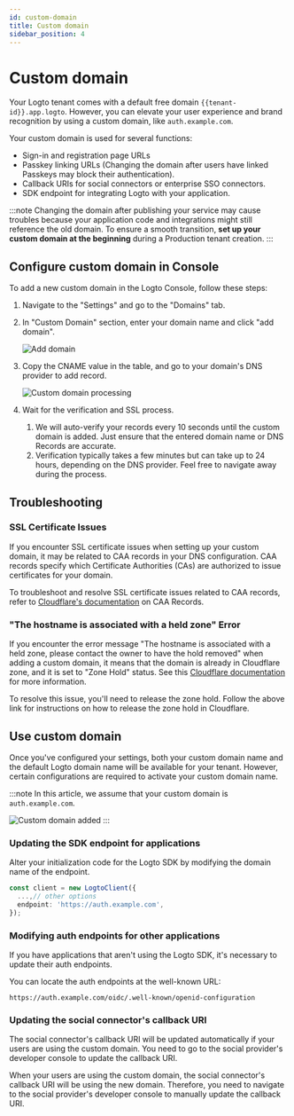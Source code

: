 ```yaml
---
id: custom-domain
title: Custom domain
sidebar_position: 4
---
```


# Custom domain

Your Logto tenant comes with a default free domain `{{tenant-id}}.app.logto`. However, you can elevate your user experience and brand recognition by using a custom domain, like `auth.example.com`.

Your custom domain is used for several functions:

- Sign-in and registration page URLs
- Passkey linking URLs (Changing the domain after users have linked Passkeys may block their authentication).
- Callback URIs for social connectors or enterprise SSO connectors.
- SDK endpoint for integrating Logto with your application.

:::note
Changing the domain after publishing your service may cause troubles because your application code and integrations might still reference the old domain. To ensure a smooth transition, **set up your custom domain at the beginning** during a Production tenant creation.
:::

## Configure custom domain in Console

To add a new custom domain in the Logto Console, follow these steps:

1. Navigate to the "Settings" and go to the "Domains" tab.
2. In "Custom Domain" section, enter your domain name and click "add domain".

   ![Add domain](./assets/custom-domain-section.jpeg)

3. Copy the CNAME value in the table, and go to your domain's DNS provider to add record.

   ![Custom domain processing](./assets/custom-domain-processing.jpeg)

4. Wait for the verification and SSL process.
   1. We will auto-verify your records every 10 seconds until the custom domain is added. Just ensure that the entered domain name or DNS Records are accurate.
   2. Verification typically takes a few minutes but can take up to 24 hours, depending on the DNS provider. Feel free to navigate away during the process.

## Troubleshooting

### SSL Certificate Issues

If you encounter SSL certificate issues when setting up your custom domain, it may be related to CAA records in your DNS configuration. CAA records specify which Certificate Authorities (CAs) are authorized to issue certificates for your domain.

To troubleshoot and resolve SSL certificate issues related to CAA records, refer to [Cloudflare's documentation](https://developers.cloudflare.com/ssl/edge-certificates/caa-records/) on CAA Records.

### "The hostname is associated with a held zone" Error

If you encounter the error message "The hostname is associated with a held zone, please contact the owner to have the hold removed" when adding a custom domain, it means that the domain is already in Cloudflare zone, and it is set to "Zone Hold" status. See this [Cloudflare documentation](https://developers.cloudflare.com/fundamentals/setup/account/account-security/zone-holds/) for more information.

To resolve this issue, you'll need to release the zone hold. Follow the above link for instructions on how to release the zone hold in Cloudflare.

## Use custom domain

Once you've configured your settings, both your custom domain name and the default Logto domain name will be available for your tenant. However, certain configurations are required to activate your custom domain name.

:::note
In this article, we assume that your custom domain is `auth.example.com`.

![Custom domain added](./assets/custom-domain-added.jpeg)
:::

### Updating the SDK endpoint for applications

Alter your initialization code for the Logto SDK by modifying the domain name of the endpoint.

```typescript
const client = new LogtoClient({
  ...,// other options
  endpoint: 'https://auth.example.com',
});
```

### Modifying auth endpoints for other applications

If you have applications that aren't using the Logto SDK, it's necessary to update their auth endpoints.

You can locate the auth endpoints at the well-known URL:

```
https://auth.example.com/oidc/.well-known/openid-configuration
```

### Updating the social connector's callback URI

The social connector's callback URI will be updated automatically if your users are using the custom domain. You need to go to the social provider's developer console to update the callback URI.

When your users are using the custom domain, the social connector's callback URI will be using the new domain. Therefore, you need to navigate to the social provider's developer console to manually update the callback URI.
